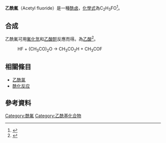 {{chembox
| Name = 乙酰氟<br/>Acetyl fluoride
| ImageFile=Acetylfluorid.svg
| ImageSize=150px
| OtherNames = Methylcarbonyl fluoride
|Section1={{Chembox Identifiers
| CASNo_Ref = {{cascite|correct|CAS}}
| CASNo=557-99-3
| ChemSpiderID_Ref = {{chemspidercite|correct|chemspider}}
| ChemSpiderID = 10731
| SMILES = FC(=O)C
| InChI = 1S/C2H3FO/c1-2(3)4/h1H3
| StdInChIKey_Ref = {{stdinchicite|correct|chemspider}}
| StdInChIKey = JUCMRTZQCZRJDC-UHFFFAOYSA-N
 }}
|Section2={{Chembox Properties
| C=2 | H=3 | F=1 | O=1 
| BoilingPt_ref = <ref>{{cite web|title=Acetyl fluoride|url=http://www.chemicalbook.com/ProductChemicalPropertiesCB4769471_EN.htm|access-date=2016-02-16|archive-url=https://web.archive.org/web/20140328180417/http://www.chemicalbook.com/ProductChemicalPropertiesCB4769471_EN.htm|archive-date=2014-03-28|dead-url=yes}}</ref> 
| BoilingPtC = 21
| MeltingPtC = -84
| Density = 1.032
 }}
|Section3={{Chembox Hazards
| GHSPictograms = {{GHS corrosion}}
}}
}}

'''乙酰氟'''（Acetyl fluoride）是一種[[酰卤|酰卤]]，[[化學式|化學式]]為C<sub>2</sub>H<sub>3</sub>FO<ref>{{cite web|title=Acetyl Fluoride|url=http://webbook.nist.gov/cgi/cbook.cgi?ID=C557993&Mask=4|publisher=NIST|accessdate=7 March 2012|archive-url=https://web.archive.org/web/20190221114105/https://webbook.nist.gov/cgi/cbook.cgi?ID=C557993&Mask=4|archive-date=2019-02-21|dead-url=yes}}</ref>。

==合成==
乙酰氟可用[[氟化氫|氟化氫]]和[[乙酸酐|乙酸酐]]反應而得。{{le|副產物|By-product}}為[[乙酸|乙酸]]<ref>{{cite journal|last=Tanaka|first=Mutsuo|author2=Fujiwara, Masahiro|author3=Ando, Hisanori|title=Dual Reactivity of the Formyl Cation as an Electrophile and a Bransted Acid in Superacids|journal=Journal of Organic Chemistry|year=1995|volume=60|pages=3846–3850|url=http://pubs.acs.org/doi/abs/10.1021/jo00117a041|doi=10.1021/jo00117a041|access-date=2016-02-16|archive-date=2019-12-06|archive-url=https://web.archive.org/web/20191206010939/https://pubs.acs.org/doi/abs/10.1021/jo00117a041}}</ref>。

:HF + (CH<sub>3</sub>CO)<sub>2</sub>O → CH<sub>3</sub>CO<sub>2</sub>H + CH<sub>3</sub>COF

==相關條目==
*[[乙酰氯|乙酰氯]]
*[[酰化反应|酰化反应]]

==參考資料==
{{reflist}}

{{乙酸盐}}

[[Category:酰氟|Category:酰氟]]
[[Category:乙酰基化合物|Category:乙酰基化合物]]

{{有機化合物小作品}}